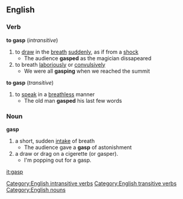 ==English==
===Verb===
'''to gasp'''  (''intransitive'')
#to [[draw]] in the [[breath]] [[suddenly]], as if from a [[shock]]
#* The audience '''gasped''' as the magician dissapeared
#to breath [[laboriously]] or [[convulsively]]
#* We were all '''gasping''' when we reached the summit
'''to gasp'''  (''transitive'')
#to [[speak]] in a [[breathless]] manner
#* The old man '''gasped''' his last few words
===Noun===
'''gasp'''
#a short, sudden [[intake]] of breath
#* The audience gave a '''gasp''' of astonishment
#a draw or drag on a cigerette (or gasper).
#* I'm popping out for a gasp.
[[Category:English intransitive verbs]]
[[Category:English transitive verbs]]
[[Category:English nouns]]

[[it:gasp]]